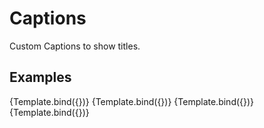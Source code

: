 

<Meta title="Design System/Typography/Caption" component={Caption} />

# Captions

Custom Captions to show titles.

## Examples


<Canvas>
  <Story
    name="Light mode"
    args={{
      mode: "light",
      text: "Example of a caption",
    }}
  >
    {Template.bind({})}
  </Story>
  <Story
    name="Light mode with bold"
    args={{
      mode: "light",
      bold: true,
      text: "Example of a caption with bold",
    }}
  >
    {Template.bind({})}
  </Story>
  <Story
    name="Dark mode"
    parameters={{ backgrounds: { default: "dark" } }}
    args={{
      mode: "dark",
      text: "Example of a caption",
    }}
  >
    {Template.bind({})}
  </Story>
  <Story
    name="Dark mode with bold"
    parameters={{ backgrounds: { default: "dark" } }}
    args={{
      mode: "dark",
      bold: true,
      text: "Example of a caption with bold",
    }}
  >
    {Template.bind({})}
  </Story>
</Canvas>
